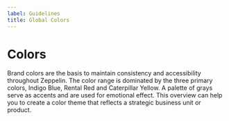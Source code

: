 ```yaml
---
label: Guidelines
title: Global Colors
---
```



# Colors

Brand colors are the basis to maintain consistency and accessibility throughout Zeppelin. The color range is dominated by the three primary colors, Indigo Blue, Rental Red and Caterpillar Yellow. A palette of grays serve as accents and are used for emotional effect. This overview can help you to create a color theme that reflects a strategic business unit or product.

<Colors />
